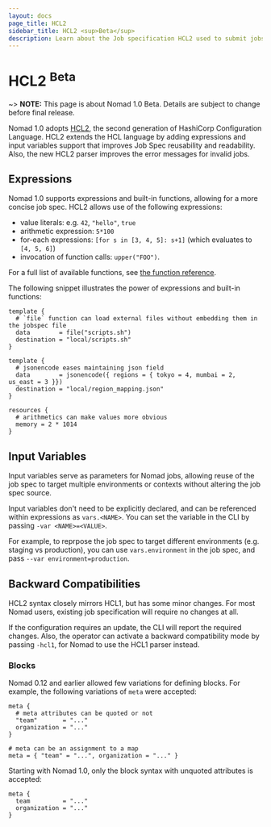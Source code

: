 ```yaml
---
layout: docs
page_title: HCL2
sidebar_title: HCL2 <sup>Beta</sup>
description: Learn about the Job specification HCL2 used to submit jobs to Nomad.
---
```


# HCL2 <sup>Beta</sup>

~> **NOTE:** This page is about Nomad 1.0 Beta. Details are subject to change before final release.

Nomad 1.0 adopts
[HCL2](https://github.com/hashicorp/hcl2/blob/master/README.md), the second
generation of HashiCorp Configuration Language. HCL2 extends the HCL language by
adding expressions and input variables support that improves Job Spec
reusability and readability. Also, the new HCL2 parser improves the error
messages for invalid jobs.

## Expressions

Nomad 1.0 supports expressions and built-in functions, allowing for a more concise job spec. HCL2 allows use of the following expressions:

- value literals: e.g. `42`, `"hello"`, `true`
- arithmetic expression: `5*100`
- for-each expressions: `[for s in [3, 4, 5]: s+1]` (which evaluates to `[4, 5, 6]`)
- invocation of function calls: `upper("FOO")`.

For a full list of available functions, see [the function reference](https://www.packer.io/docs/from-1.5/expressions).

The following snippet illustrates the power of expressions and built-in functions:

```hcl
template {
  # `file` function can load external files without embedding them in the jobspec file
  data        = file("scripts.sh")
  destination = "local/scripts.sh"
}

template {
  # jsonencode eases maintaining json field
  data        = jsonencode({ regions = { tokyo = 4, mumbai = 2, us_east = 3 }})
  destination = "local/region_mapping.json"
}

resources {
  # arithmetics can make values more obvious
  memory = 2 * 1014
}
```

## Input Variables

Input variables serve as parameters for Nomad jobs, allowing reuse of the job spec
to target multiple environments or contexts without altering the job spec source.

Input variables don't need to be explicitly declared, and can be referenced
within expressions as `vars.<NAME>`. You can set the variable in the CLI by
passing `-var <NAME>=<VALUE>`.

For example, to reprpose the job spec to target different environments (e.g.
staging vs production), you can use `vars.environment` in the job spec, and pass
`--var environment=production`.

## Backward Compatibilities

HCL2 syntax closely mirrors HCL1, but has some minor changes. For most Nomad users, existing job
specification will require no changes at all.

If the configuration requires an update, the CLI will report the required
changes. Also, the operator can activate a backward compatibility mode by
passing `-hcl1`, for Nomad to use the HCL1 parser instead.

### Blocks

Nomad 0.12 and earlier allowed few variations for defining blocks. For example, the following variations of `meta` were accepted:

```hcl
meta {
  # meta attributes can be quoted or not
  "team"       = "..."
  organization = "..."
}

# meta can be an assignment to a map
meta = { "team" = "...", organization = "..." }
```

Starting with Nomad 1.0, only the block syntax with unquoted attributes is accepted:

```hcl
meta {
  team         = "..."
  organization = "..."
}
```
